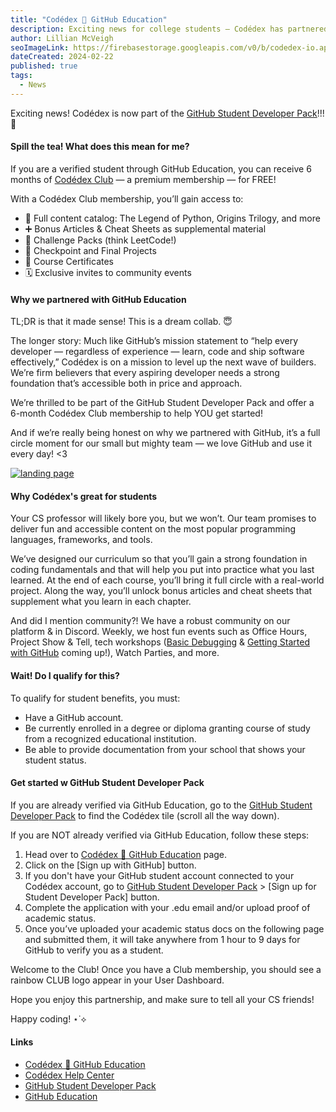 ```yaml
---
title: "Codédex 🤝 GitHub Education"
description: Exciting news for college students — Codédex has partnered with GitHub Education and is now part of GitHub Student Developer Pack! ✨
author: Lillian McVeigh
seoImageLink: https://firebasestorage.googleapis.com/v0/b/codedex-io.appspot.com/o/blogs%2Fcodedex-github-edu%2Fbanner.gif?alt=media&token=2403ea1b-a369-48be-9f29-f74c902a8377
dateCreated: 2024-02-22
published: true
tags:
  - News
---
```


Exciting news! Codédex is now part of the [GitHub Student Developer Pack](https://www.codedex.io/github-students)!!! 🥳

#### Spill the tea! What does this mean for me?

If you are a verified student through GitHub Education, you can receive 6 months of [Codédex Club](https://www.codedex.io/pricing) — a premium membership — for FREE!

With a Codédex Club membership, you’ll gain access to:

- 🌈 Full content catalog: The Legend of Python, Origins Trilogy, and more
- ➕ Bonus Articles & Cheat Sheets as supplemental material
- 🎴 Challenge Packs (think LeetCode!)
- 🚀 Checkpoint and Final Projects 
- 📜 Course Certificates
- 🗓️ Exclusive invites to community events

#### Why we partnered with GitHub Education

TL;DR is that it made sense! This is a dream collab. 😇

The longer story: Much like GitHub’s mission statement to “help every developer — regardless of experience — learn, code and ship software effectively,” Codédex is on a mission to level up the next wave of builders. We’re firm believers that every aspiring developer needs a strong foundation that’s accessible both in price and approach. 

We’re thrilled to be part of the GitHub Student Developer Pack and offer a 6-month Codédex Club membership to help YOU get started!

And if we’re really being honest on why we partnered with GitHub, it’s a full circle moment for our small but mighty team — we love GitHub and use it every day! <3

[![landing page](https://i.imgur.com/EsSNcwC.png)](https://www.codedex.io/github-students)

#### Why Codédex's great for students

Your CS professor will likely bore you, but we won’t. Our team promises to deliver fun and accessible content on the most popular programming languages, frameworks, and tools.

We’ve designed our curriculum so that you’ll gain a strong foundation in coding fundamentals and that will help you put into practice what you last learned. At the end of each course, you’ll bring it full circle with a real-world project. Along the way, you’ll unlock bonus articles and cheat sheets that supplement what you learn in each chapter.

And did I mention community?! We have a robust community on our platform & in Discord. Weekly, we host fun events such as Office Hours, Project Show & Tell, tech workshops ([Basic Debugging](https://discord.gg/VAtARArQ?event=1207038533907517440) & [Getting Started with GitHub](https://discord.gg/VAtARArQ?event=1207055343331442688) coming up!), Watch Parties, and more.

#### Wait! Do I qualify for this?

To qualify for student benefits, you must:

- Have a GitHub account.
- Be currently enrolled in a degree or diploma granting course of study from a recognized educational institution.
- Be able to provide documentation from your school that shows your student status.

#### Get started w GitHub Student Developer Pack

If you are already verified via GitHub Education, go to the [GitHub Student Developer Pack](https://education.github.com/pack) to find the Codédex tile (scroll all the way down).

If you are NOT already verified via GitHub Education, follow these steps:

1. Head over to [Codédex 🤝 GitHub Education](https://www.codedex.io/github-students) page.
2. Click on the [Sign up with GitHub] button.
3. If you don't have your GitHub student account connected to your Codédex account, go to [GitHub Student Developer Pack](https://education.github.com/pack) > [Sign up for Student Developer Pack] button.
4. Complete the application with your .edu email and/or upload proof of academic status.
5. Once you’ve uploaded your academic status docs on the following page and submitted them, it will take anywhere from 1 hour to 9 days for GitHub to verify you as a student.

Welcome to the Club! Once you have a Club membership, you should see a rainbow CLUB logo appear in your User Dashboard.

Hope you enjoy this partnership, and make sure to tell all your CS friends!

Happy coding! ⋆˙⟡

#### Links

- [Codédex 🤝 GitHub Education](https://www.codedex.io/github-students)
- [Codédex Help Center](https://codedex.notion.site/Welcome-to-the-Cod-dex-Help-Center-c8afe2966ea9490d9377bce826d22eb7)
- [GitHub Student Developer Pack](https://education.github.com/pack)
- [GitHub Education](https://education.github.com)
